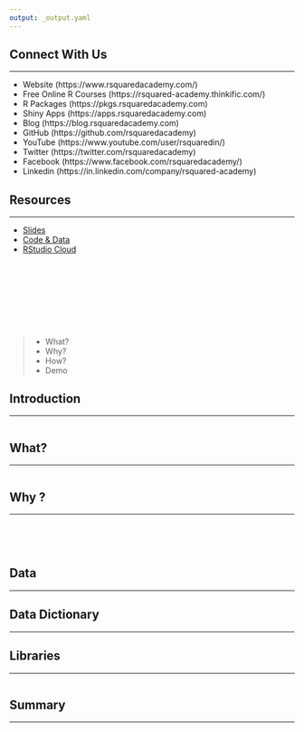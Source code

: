 ```yaml
---
output: _output.yaml
---
```


## {data-background="img/mba_cover_image.png"}

## Connect With Us

<hr>

- Website     (https://www.rsquaredacademy.com/)
- Free Online R Courses   (https://rsquared-academy.thinkific.com/)
- R Packages  (https://pkgs.rsquaredacademy.com)
- Shiny Apps  (https://apps.rsquaredacademy.com)
- Blog        (https://blog.rsquaredacademy.com)
- GitHub      (https://github.com/rsquaredacademy)
- YouTube     (https://www.youtube.com/user/rsquaredin/)
- Twitter     (https://twitter.com/rsquaredacademy)
- Facebook    (https://www.facebook.com/rsquaredacademy/)
- Linkedin    (https://in.linkedin.com/company/rsquared-academy)

## Resources

<hr>

- <a href="https://slides.rsquaredacademy.com/mba/mba.html" target="_blank">Slides</a>
- <a href="https://github.com/rsquaredacademy-education/online-courses/tree/master/association-rule-mining-in-r" target="_blank">Code & Data</a>
- <a href="https://rstudio.cloud/project/335377" target="_blank">RStudio Cloud</a>

## {data-background="img/ws_agenda.png"}

<br>
<br>
<br>
<br>
<br>
<br>

>- What?
>- Why?
>- How?
>- Demo

## {data-background="img/ws_section_intro.png"}

## Introduction

<hr>

```r

```

## What?

<hr>

```r

```

## Why ?

<hr>

<br>
<br>

```r

```

## {data-background="img/ws_section_case_studies.png"}

## Data

<hr>


## Data Dictionary

<hr>


## Libraries

<hr>

```r
```

## {data-background="img/ws_section_summary.png"}

## Summary

<hr>


## {data-background="img/thankyou.png"}

